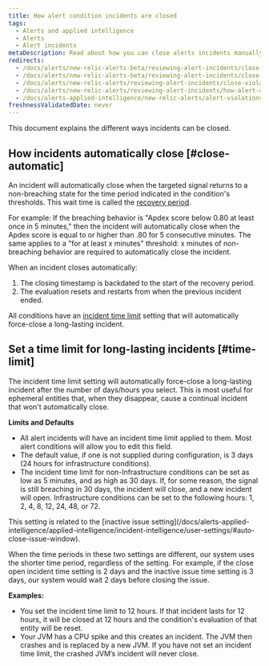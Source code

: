 ```yaml
---
title: How alert condition incidents are closed
tags:
  - Alerts and applied intelligence
  - Alerts
  - Alert incidents
metaDescription: Read about how you can close alerts incidents manually and automatically.
redirects:
  - /docs/alerts/new-relic-alerts-beta/reviewing-alert-incidents/close-incidents-manually
  - /docs/alerts/new-relic-alerts-beta/reviewing-alert-incidents/close-violations-manually
  - /docs/alerts/new-relic-alerts/reviewing-alert-incidents/close-violations-manually
  - /docs/alerts/new-relic-alerts/reviewing-alert-incidents/how-alert-condition-violations-are-closed
  - /docs/alerts-applied-intelligence/new-relic-alerts/alert-violations/how-alert-condition-violations-are-closed/
freshnessValidatedDate: never
---
```


This document explains the different ways incidents can be closed.

## How incidents automatically close [#close-automatic]

An incident will automatically close when the targeted signal returns to a non-breaching state for the time period indicated in the condition's thresholds. This wait time is called the [recovery period](/docs/using-new-relic/welcome-new-relic/get-started/glossary#recovery-period).

For example: If the breaching behavior is "Apdex score below 0.80 at least once in 5 minutes," then the incident will automatically close when the Apdex score is equal to or higher than .80 for 5 consecutive minutes. The same applies to a "for at least x minutes" threshold: x minutes of non-breaching behavior are required to automatically close the incident.

When an incident closes automatically:

1. The closing timestamp is backdated to the start of the recovery period.
2. The evaluation resets and restarts from when the previous incident ended.

All conditions have an [incident time limit](#time-limit) setting that will automatically force-close a long-lasting incident.

## Set a time limit for long-lasting incidents [#time-limit]

The incident time limit setting will automatically force-close a long-lasting incident after the number of days/hours you select. This is most useful for ephemeral entities that, when they disappear, cause a continual incident that won't automatically close.

<DoNotTranslate>**Limits and Defaults**</DoNotTranslate>

* All alert incidents will have an incident time limit applied to them. Most alert conditions will allow you to edit this field.
* The default value, if one is not supplied during configuration, is 3 days (24 hours for infrastructure conditions).
* The incident time limit for non-Infrastructure conditions can be set as low as 5 minutes, and as high as 30 days. If, for some reason, the signal is still breaching in 30 days, the incident will close, and a new incident will open. Infrastructure conditions can be set to the following hours: 1, 2, 4, 8, 12, 24, 48, or 72.

<Callout variant="tip">
This setting is related to the [inactive issue setting](/docs/alerts-applied-intelligence/applied-intelligence/incident-intelligence/user-settings/#auto-close-issue-window).

When the time periods in these two settings are different, our system uses the shorter time period, regardless of the setting. For example, if the close open incident time setting is 2 days and the inactive issue time setting is 3 days, our system would wait 2 days before closing the issue.
</Callout>

<DoNotTranslate>**Examples:**</DoNotTranslate>

* You set the incident time limit to 12 hours. If that incident lasts for 12 hours, it will be closed at 12 hours and the condition's evaluation of that entity will be reset.
* Your JVM has a CPU spike and this creates an incident. The JVM then crashes and is replaced by a new JVM. If you have not set an incident time limit, the crashed JVM’s incident will never close.
